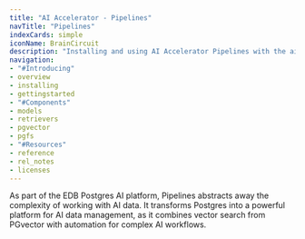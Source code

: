 ```yaml
---
title: "AI Accelerator - Pipelines"
navTitle: "Pipelines"
indexCards: simple
iconName: BrainCircuit
description: "Installing and using AI Accelerator Pipelines with the aidb and PGFS extensions."
navigation:
- "#Introducing"
- overview
- installing
- gettingstarted
- "#Components"
- models
- retrievers
- pgvector
- pgfs
- "#Resources"
- reference
- rel_notes
- licenses
---
```


As part of the EDB Postgres AI platform, Pipelines abstracts away the complexity of working with AI data. It transforms Postgres into a powerful platform for AI data management, as it combines vector search from PGvector with automation for complex AI workflows.
